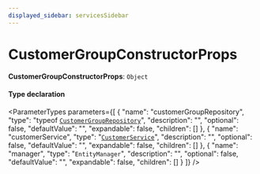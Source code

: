 ```yaml
---
displayed_sidebar: servicesSidebar
---
```



# CustomerGroupConstructorProps

 **CustomerGroupConstructorProps**: `Object`

#### Type declaration

<ParameterTypes parameters={[
  {
    "name": "customerGroupRepository",
    "type": "typeof [`CustomerGroupRepository`](../index.md#customergrouprepository)",
    "description": "",
    "optional": false,
    "defaultValue": "",
    "expandable": false,
    "children": []
  },
  {
    "name": "customerService",
    "type": "[`CustomerService`](../classes/CustomerService.mdx)",
    "description": "",
    "optional": false,
    "defaultValue": "",
    "expandable": false,
    "children": []
  },
  {
    "name": "manager",
    "type": "`EntityManager`",
    "description": "",
    "optional": false,
    "defaultValue": "",
    "expandable": false,
    "children": []
  }
]} />
